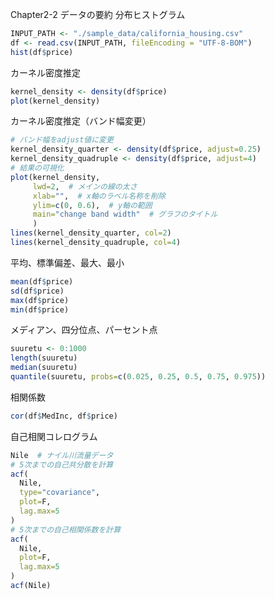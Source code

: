 Chapter2-2 データの要約
分布ヒストグラム
```r
INPUT_PATH <- "./sample_data/california_housing.csv"
df <- read.csv(INPUT_PATH, fileEncoding = "UTF-8-BOM")
hist(df$price)
```
カーネル密度推定
```r
kernel_density <- density(df$price)
plot(kernel_density)
```
カーネル密度推定（バンド幅変更）
```r
# バンド幅をadjust値に変更
kernel_density_quarter <- density(df$price, adjust=0.25)
kernel_density_quadruple <- density(df$price, adjust=4)
# 結果の可視化
plot(kernel_density,
     lwd=2,  # メインの線の太さ
     xlab="",  # x軸のラベル名称を削除
     ylim=c(0, 0.6),  # y軸の範囲
     main="change band width"  # グラフのタイトル
     )
lines(kernel_density_quarter, col=2)
lines(kernel_density_quadruple, col=4)
```
平均、標準偏差、最大、最小
```r
mean(df$price)
sd(df$price)
max(df$price)
min(df$price)
```
メディアン、四分位点、パーセント点
```r
suuretu <- 0:1000
length(suuretu)
median(suuretu)
quantile(suuretu, probs=c(0.025, 0.25, 0.5, 0.75, 0.975))
```
相関係数
```r
cor(df$MedInc, df$price)
```
自己相関コレログラム
```r
Nile  # ナイル川流量データ
# 5次までの自己共分散を計算
acf(
  Nile,
  type="covariance",
  plot=F,
  lag.max=5
)
# 5次までの自己相関係数を計算
acf(
  Nile,
  plot=F,
  lag.max=5
)
acf(Nile)
```